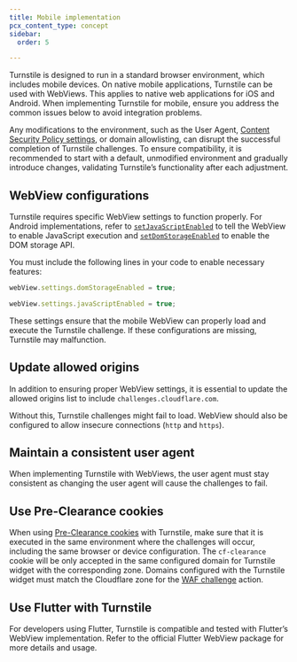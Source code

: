 ```yaml
---
title: Mobile implementation
pcx_content_type: concept
sidebar:
  order: 5

---
```


Turnstile is designed to run in a standard browser environment, which includes mobile devices. On native mobile applications, Turnstile can be used with WebViews. This applies to native web applications for iOS and Android. When implementing Turnstile for mobile, ensure you address the common issues below to avoid integration problems.

Any modifications to the environment, such as the User Agent, [Content Security Policy settings](/turnstile/reference/content-security-policy/), or domain allowlisting, can disrupt the successful completion of Turnstile challenges. To ensure compatibility, it is recommended to start with a default, unmodified environment and gradually introduce changes, validating Turnstile’s functionality after each adjustment.


## WebView configurations

Turnstile requires specific WebView settings to function properly. For Android implementations, refer to [`setJavaScriptEnabled`](https://developer.android.com/reference/android/webkit/WebSettings#setJavaScriptEnabled(boolean)) to tell the WebView to enable JavaScript execution and [`setDomStorageEnabled`](https://developer.android.com/reference/android/webkit/WebSettings#setDomStorageEnabled(boolean)) to enable the DOM storage API. 

You must include the following lines in your code to enable necessary features:

```javascript
webView.settings.domStorageEnabled = true;
```

```javascript
webView.settings.javaScriptEnabled = true;
```

These settings ensure that the mobile WebView can properly load and execute the Turnstile challenge. If these configurations are missing, Turnstile may malfunction.

## Update allowed origins

In addition to ensuring proper WebView settings, it is essential to update the allowed origins list to include `challenges.cloudflare.com`.

Without this, Turnstile challenges might fail to load. WebView should also be configured to allow insecure connections (`http` and `https`). 

## Maintain a consistent user agent

When implementing Turnstile with WebViews, the user agent must stay consistent as changing the user agent will cause the challenges to fail. 

## Use Pre-Clearance cookies

When using [Pre-Clearance cookies](/turnstile/concepts/pre-clearance-support/) with Turnstile, make sure that it is executed in the same environment where the challenges will occur, including the same browser or device configuration. The `cf-clearance` cookie will be only accepted in the same configured domain for Turnstile widget with the corresponding zone. Domains configured with the Turnstile widget must match the Cloudflare zone for the [WAF challenge](/waf/reference/cloudflare-challenges/) action.

## Use Flutter with Turnstile

For developers using Flutter, Turnstile is compatible and tested with Flutter’s WebView implementation. Refer to the official Flutter WebView package for more details and usage. 
